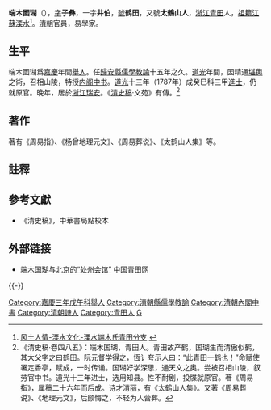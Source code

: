 {{明清人物信息框
| 姓名 = 端木國瑚
| 原名 =
| 圖片名稱= 端木國瑚.jpg
| 圖片大小 = 170px
| 圖片說明 = 《[[清代學者象傳|清代學者象傳]]》第二集之端木國瑚像
| 最高職務 = 內閣中書
| 國家 = 大清
| 爵位 =
| 籍貫 = [[浙江省|浙江省]][[青田縣|青田縣]]
| 族裔 = 漢族
| 旗籍 = 
| 字號 = 字鹤田，一字子彝，又字井伯，號太鶴山人
| 諡號 = 
| 出生日期 = [[乾隆|乾隆]]三十八年（1773年）
| 出生地點 = [[浙江省|浙江省]][[青田縣|青田縣]]
| 逝世日期 = [[道光|道光]]十七年（1837年）
| 逝世地點 = [[浙江省|浙江省]][[瑞安縣|瑞安縣]]
| 墓葬 =
| 配偶 =
| 親屬 = 
| 出身 = 
* 道光十三年癸巳科同進士出身
| 經歷 = 
| 著作 = *《周易指》
*《太鶴山人集》
}}

'''端木國瑚'''（{{bd|1773年||1837年|catIdx=D端木}}），[[表字|字]]'''子彝'''，一字'''井伯'''，[[號|號]]'''鹤田'''，又號'''太鶴山人'''，[[浙江|浙江]][[青田|青田]]人，[[祖籍|祖籍]][[江蘇|江蘇]][[溧水|溧水]]<ref>[http://www.lishuicn.com/article-310-1.html 风土人情-溧水文化-溧水端木氏青田分支] {{webarchive|url=https://web.archive.org/web/20151222140132/http://www.lishuicn.com/article-310-1.html |date=2015-12-22 }}</ref>。[[清朝|清朝]]官員，易學家。

==生平==
端木國瑚爲[[嘉慶|嘉慶]]年間[[舉人|舉人]]。任[[歸安縣|歸安縣]][[儒學|儒學]][[教諭|教諭]]十五年之久。[[道光|道光]]年間，因精通[[堪輿|堪輿]]之術，召相山陵，特授[[内阁中书|内阁中书]]。[[道光|道光]]十三年（1787年）成癸巳科三甲[[進士|進士]]，仍就原官。晚年，居於[[浙江|浙江]][[瑞安|瑞安]]。《[[清史稿|清史稿]]·文苑》有傳。<ref>《清史稿·卷四八五》：端木国瑚，青田人。青田故产鹤，国瑚生而清傲似鹤，其大父字之曰鹤田。阮元督学得之，恆讠夸示人曰：“此青田一鹤也！”命赋使署定香亭，赋成，一时传诵。国瑚好学深思，通天文之奥。尝被召相山陵，叙劳官中书。道光十三年进士，选用知县。性不耐剧，投牒就原官。著《周易指》，属稿二十六年而后成。诗才清丽，有《太鹤山人集》。又著《周易葬说》、《地理元文》，后颇悔之，不轻为人营葬。</ref>

==著作==
著有《周易指》、《杨曾地理元文》、《周易葬说》、《太鹤山人集》等。

==註釋==
{{reflist}}

==參考文獻==
*《清史稿》，中華書局點校本

==外部链接==
*[https://web.archive.org/web/20151222091126/http://www.zgqt.zj.cn/news/text.asp?id=416742 端木国瑚与北京的“处州会馆”] 中国青田网

{{-}}
{{道光十三年癸巳科殿試金榜}}
{{DEFAULTSORT:Duanmu端木}}
[[Category:嘉慶三年戊午科舉人|Category:嘉慶三年戊午科舉人]]
[[Category:清朝縣儒學教諭|Category:清朝縣儒學教諭]]
[[Category:清朝內閣中書|Category:清朝內閣中書]]
[[Category:清朝詩人|Category:清朝詩人]]
[[Category:青田人|Category:青田人]]
[[Category:端木姓|G]]